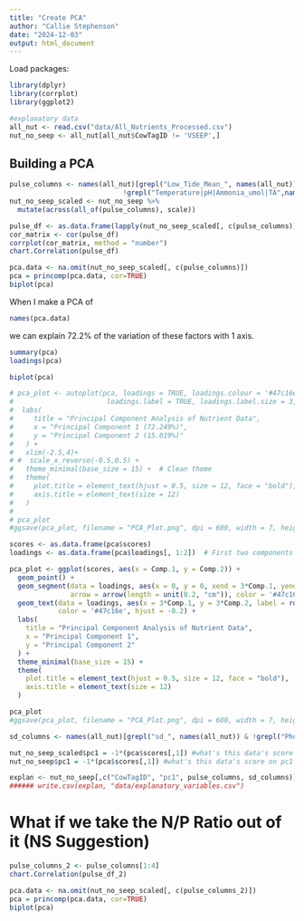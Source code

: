 ```yaml
---
title: "Create PCA"
author: "Callie Stephenson"
date: "2024-12-03"
output: html_document
---
```

Load packages:
```r
library(dplyr)
library(corrplot)
library(ggplot2)
```

```r
#explanatory data
all_nut <- read.csv("data/All_Nutrients_Processed.csv")
nut_no_seep <- all_nut[all_nut$CowTagID != 'VSEEP',]
```

## Building a PCA
```r
pulse_columns <- names(all_nut)[grepl("Low_Tide_Mean_", names(all_nut)) & 
                            !grepl("Temperature|pH|Ammonia_umol|TA",names(all_nut))]
nut_no_seep_scaled <- nut_no_seep %>%
  mutate(across(all_of(pulse_columns), scale))
```


```r
pulse_df <- as.data.frame(lapply(nut_no_seep_scaled[, c(pulse_columns)], as.numeric))
cor_matrix <- cor(pulse_df)
corrplot(cor_matrix, method = "number")
chart.Correlation(pulse_df)
```

```r
pca.data <- na.omit(nut_no_seep_scaled[, c(pulse_columns)]) 
pca = princomp(pca.data, cor=TRUE)
biplot(pca)
```

When I make a PCA of 
```r
names(pca.data)
```

we can explain 72.2% of the variation of these factors with 1 axis. 
```r
summary(pca)
loadings(pca)
```

```r
biplot(pca)
```

```r
# pca_plot <- autoplot(pca, loadings = TRUE, loadings.colour = '#47c16e',
#                       loadings.label = TRUE, loadings.label.size = 3, loadings.label.colour = '#47c16e') +
#  labs(
#     title = "Principal Component Analysis of Nutrient Data",
#     x = "Principal Component 1 (72.249%)",
#     y = "Principal Component 2 (15.019%)"
#   ) +
#   xlim(-2.5,4)+
# #  scale_x_reverse(-0.5,0.5) +
#   theme_minimal(base_size = 15) +  # Clean theme
#   theme(
#     plot.title = element_text(hjust = 0.5, size = 12, face = "bold"),  # Center title
#     axis.title = element_text(size = 12)
#   )
# 
# pca_plot
#ggsave(pca_plot, filename = "PCA_Plot.png", dpi = 600, width = 7, height = 5)
```

```r
scores <- as.data.frame(pca$scores)
loadings <- as.data.frame(pca$loadings[, 1:2])  # First two components

pca_plot <- ggplot(scores, aes(x = Comp.1, y = Comp.2)) +
  geom_point() +
  geom_segment(data = loadings, aes(x = 0, y = 0, xend = 3*Comp.1, yend = 3*Comp.2),
               arrow = arrow(length = unit(0.2, "cm")), color = '#47c16e') +
  geom_text(data = loadings, aes(x = 3*Comp.1, y = 3*Comp.2, label = rownames(loadings)),
            color = '#47c16e', hjust = -0.2) +
  labs(
    title = "Principal Component Analysis of Nutrient Data",
    x = "Principal Component 1",
    y = "Principal Component 2"
  ) +
  theme_minimal(base_size = 15) +
  theme(
    plot.title = element_text(hjust = 0.5, size = 12, face = "bold"),
    axis.title = element_text(size = 12)
  )

pca_plot
#ggsave(pca_plot, filename = "PCA_Plot.png", dpi = 600, width = 7, height = 5)
```

```r
sd_columns <- names(all_nut)[grepl("sd_", names(all_nut)) & !grepl("Phosphate_umolL|NN_umolL|Ammonia_umolL|NNP_umolL|Silicate_umolL",names(all_nut))]
```

```r
nut_no_seep_scaled$pc1 = -1*(pca$scores[,1]) #what's this data's score on pc1 axis
nut_no_seep$pc1 = -1*(pca$scores[,1]) #what's this data's score on pc1 axis
```

```r
explan <- nut_no_seep[,c("CowTagID", "pc1", pulse_columns, sd_columns)]
###### write.csv(explan, "data/explanatory_variables.csv")
```

# What if we take the N/P Ratio out of it (NS Suggestion)
```r
pulse_columns_2 <- pulse_columns[1:4]
chart.Correlation(pulse_df_2)
```

```r
pca.data <- na.omit(nut_no_seep_scaled[, c(pulse_columns_2)]) 
pca = princomp(pca.data, cor=TRUE)
biplot(pca)
```

